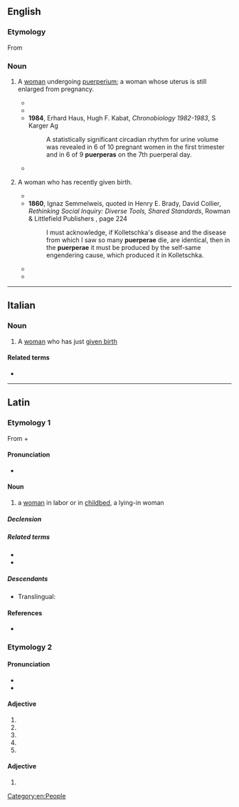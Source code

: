 ==English==

===Etymology===
From {{etyl|la|en}} {{m|la|puerpera}}

===Noun===
{{en-noun|puerperas|puerperae}}
# {{lb|en|obstetrics}} A [[woman]] undergoing [[puerperium]]; a woman whose uterus is still enlarged from pregnancy.
#* {{quote-book|en|year=1918|passage=I saw a very serious hemorrhage result from relaxation of the uterus on the eleventh day when the '''puerpera''' had been frightened by a domestic quarrel.|page=813|title=Principles and practice of obstetrics|author=Joseph Bolivar De Lee}}
#* {{quote-book|en|year=1934|passage=Since one of the principal reasons for keeping the '''puerpera''' in a recumbent posture is avoidance of strain upon relaxed and weakened supporting structures by a large heavy uterus, the length of the stay in bed is not made a matter of routine|title=Pamphlets and Reprints|page=350|author=Karl Mathias Beierlein}}
#* '''1984''', Erhard Haus, Hugh F. Kabat, ''Chronobiology 1982-1983'', S Karger Ag
#*: A statistically significant circadian rhythm for urine volume was revealed in 6 of 10 pregnant women in the first trimester and in 6 of 9 '''puerperas''' on the 7th puerperal day.
#* {{quote-book|en|year=2011|passage=Abdominal ultrasound of the '''puerpera''' usually does not require a full bladder, because the enlarged uterus directly abuts the anterior abdominal wall and can be scanned without difficulty.|title=Ultrasound in Obstetrics and Gynecology|volume=1|author=Eberhard Merz|chapter=Ultrasound in the Puerperium|page=39}}
# {{lb|en|rare}} A woman who has recently given birth.
#* {{quote-book|en|year=1731|passage=An often proved Remedy to bring away what is, or should not be left in the Womb of a '''Puerpera''', though it were Part of a dead Child.|page=6|volume=3|title=Medicinal experiments|author=Robert Boyle}}
#* '''1860''', Ignaz Semmelweis, quoted in Henry E. Brady, David Collier, ''Rethinking Social Inquiry: Diverse Tools, Shared Standards'', Rowman & Littlefield Publishers {{ISBN|9781442203457}}, page 224
#*: I must acknowledge, if Kolletschka&#39;s disease and the disease from which I saw so many '''puerperae''' die, are identical, then in the '''puerperae''' it must be produced by the self-same engendering cause, which produced it in Kolletschka.
#* {{quote-book|en|year=1885|passage=Among the ancient Iranians, the '''puerpera''', like the menstruating woman, was regarded as "unclean".|title=Woman: an historical, gynæcological and anthropological compendium|author=Hermann Heinrich Ploss, Max Bartels, Paul Bartels, translated by Eric John Dingwall|page=150}}
#* {{quote-book|en|year=1907|passage=With the exception of the very nearest, — for instance, the husband and the mother of the '''puerpera''', — visitors should be kept away until she has been out of bed for a few days, and even then admitted only in small numbers and one at a time.|title=A Text-book of the science and art of obstetrics|author=Henry Jacques Garrigues|page=243}}

[[Category:en:People]]

----

==Italian==

===Noun===
{{it-noun|f}}

# A [[woman]] who has just [[given birth]]

====Related terms====
* {{l|it|puerperio}}

----

==Latin==

===Etymology 1===
From {{m|la|puer||boy, child}} + {{m|la|pariō||bear, give birth}}

====Pronunciation====
* {{la-IPA|puerpera}}

====Noun====
{{la-noun|puerpera<1>}}

# a [[woman]] in labor or in [[childbed]], a lying-in woman

=====Declension=====
{{la-ndecl|puerpera<1>}}

=====Related terms=====
* {{l|la|puerperium}}
* {{l|la|puerperus}}

=====Descendants=====
* Translingual: {{taxlink|Thiodina puerpera|species|noshow=1}}

====References====
* {{R:du Cange}}

===Etymology 2===

====Pronunciation====
* {{la-IPA|puerpera|ann=1}}
* {{la-IPA|puerperā|ann=1}}

====Adjective====
{{la-adj-form|puerpera}}

# {{inflection of|la|puerperus||nom|f|s}}
# {{inflection of|la|puerperus||voc|f|s}}
# {{inflection of|la|puerperus||nom|n|p}}
# {{inflection of|la|puerperus||acc|n|p}}
# {{inflection of|la|puerperus||voc|n|p}}

====Adjective====
{{la-adj-form|puerperā}}

# {{inflection of|la|puerperus||abl|f|s}}